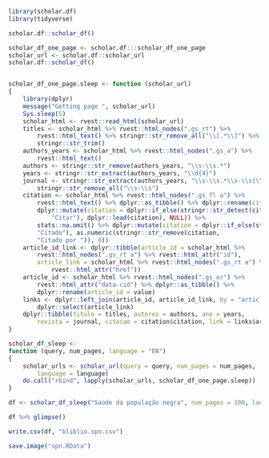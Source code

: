 ```{r}
library(scholar.df)
library(tidyverse)

scholar.df::scholar_df()

scholar_df_one_page <- scholar.df:::scholar_df_one_page
scholar_url <- scholar.df::scholar_url
scholar.df::scholar_df()



```


```{r}
scholar_df_one_page.sleep <- function (scholar_url) 
{
    library(dplyr)
    message("Getting page ", scholar_url)
    Sys.sleep(5)
    scholar_html <- rvest::read_html(scholar_url)
    titles <- scholar_html %>% rvest::html_nodes(".gs_rt") %>% 
        rvest::html_text() %>% stringr::str_remove_all("\\[.*\\]") %>% 
        stringr::str_trim()
    authors_years <- scholar_html %>% rvest::html_nodes(".gs_a") %>% 
        rvest::html_text()
    authors <- stringr::str_remove(authors_years, "\\s-\\s.*")
    years <- stringr::str_extract(authors_years, "\\d{4}")
    journal <- stringr::str_extract(authors_years, "\\s-\\s.*\\s-\\s|\\s-\\s.*") %>% 
        stringr::str_remove_all("\\s-\\s")
    citation <- scholar_html %>% rvest::html_nodes(".gs_fl a") %>% 
        rvest::html_text() %>% dplyr::as_tibble() %>% dplyr::rename(citation = value) %>% 
        dplyr::mutate(citation = dplyr::if_else(stringr::str_detect(citation, 
            "Citar"), dplyr::lead(citation), NULL)) %>% 
        stats::na.omit() %>% dplyr::mutate(citation = dplyr::if_else(stringr::str_detect(citation, 
        "Citado"), as.numeric(stringr::str_remove(citation, 
        "Citado por ")), 0))
    article_id_link <- dplyr::tibble(article_id = scholar_html %>% 
        rvest::html_nodes(".gs_rt a") %>% rvest::html_attr("id"), 
        article_link = scholar_html %>% rvest::html_nodes(".gs_rt a") %>% 
            rvest::html_attr("href"))
    article_id <- scholar_html %>% rvest::html_nodes(".gs_or") %>% 
        rvest::html_attr("data-cid") %>% dplyr::as_tibble() %>% 
        dplyr::rename(article_id = value)
    links <- dplyr::left_join(article_id, article_id_link, by = "article_id") %>% 
        dplyr::select(article_link)
    dplyr::tibble(titulo = titles, autores = authors, ano = years, 
        revista = journal, citacao = citation$citation, link = links$article_link)
}
```


```{r}
scholar_df_sleep <- 
function (query, num_pages, language = "EN") 
{
    scholar_urls <- scholar_url(query = query, num_pages = num_pages, 
        language = language)
    do.call("rbind", lapply(scholar_urls, scholar_df_one_page.sleep))
}
```


```{r}
df <- scholar_df_sleep("Saúde da população negra", num_pages = 100, language = "PT-BR")

df %>% glimpse()
```


```{r}
write.csv(df, "bliblio.spn.csv")

save.image("spn.RData")
```
